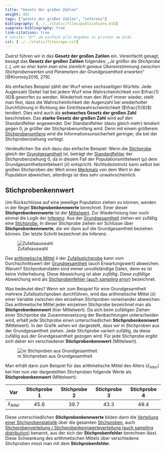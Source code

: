 ```yaml
---
title: "Gesetz der großen Zahlen"
weight: 401
tags: ["gesetz der großen Zahlen", "inferenz"]
bibliography: [../../static/files/publications.bib]
suppress-bibliography: true
link-citations: true
# nocite: "@*" um einfach alle Angaben zu printen am Ende
csl: [../../static/files/apa.csl]
---
```


Zuerst führen wir in das **Gesetz der großen Zahlen** ein. Vereinfacht gesagt, besagt das **Gesetz der großen Zahlen** folgendes: *„Je größer die Stichprobe (..), um so eher kann man eine ziemlich genaue Übereinstimmung zwischen Stichprobenwerten und Parametern der Grundgesamtheit erwarten“* [@Kromrey2016, 279].

Als einfaches Beispiel zählt der Wurf eines sechsseitigen Würfels: Jede Augenzahl (Seite) hat bei jedem Wurf eine Wahrscheinlichkeit von $\frac{1}{6}$ geworfen zu werden. Wiederholt man den Wurf immer wieder, stellt man fest, dass die Wahrscheinlichkeit der Augenzahl bei wiederholter Durchführung in Richtung der Eintrittswahrscheinlichkeit ($\frac{1}{6}$) tendiert. Dies wird auch als **schwaches Gesetz der großen Zahl** beschrieben. Das **starke Gesetz der großen Zahl** wird auf den Standardfehler angewendet. Der Standardfehler (dazu gleich mehr) tendiert gegen $0$, je größer der Stichprobenumfang wird. Denn mit einem größerem [Stichprobenumfang](../../glossar/stichprobenumfang/index.html) wird die Informationsunsicherheit geringer, die bei der Stichprobenziehung vorliegt.

Verdeutlichen Sie sich dazu das einfache Beispiel: Wenn die [Stichprobe](../../glossar/stichprobe/index.html) gleich der [Grundgesamtheit](../../glossar/grundgesamtheit/index.html) ist, beträgt der [Standardfehler](../glossar/Standardfehler.html) der Stichprobenziehung $0$, da in diesem Fall der Populationsmittelwert ($\mu$) dem Grundgesamtheitsmittelwert ($\bar{x}$) entspricht. Nichtsdestotrotz kann selbst bei großen Stichproben der Wert eines  [Merkmals](../../glossar/merkmal/index.html) von dem Wert in der Population abweichen, allerdings ist dies sehr unwahrscheinlich.

## Stichprobenkennwert
Um Rückschlüsse auf eine jeweilige Population ziehen zu können, werden in der Regel **Stichprobenkennwerte** berechnet. Einer dieser **Stichprobenkennwerte** ist der [Mittelwert](../../glossar/mittelwert/index.html). Zur Wiederholung hier noch einmal die Logik der [Inferenz](../../glossar/inferenzstatistik/index.html): Aus der [Grundgesamtheit](../../glossar/grundgesamtheit/index.html) ziehen wir zufällig eine [Stichprobe.](../../glossar/stichprobe/index.html) In dieser Stichprobe ziehen wir Schlüsse über **Stichprobenkennwerte**, die wir dann auf die Grundgesamtheit beziehen können. Der letzte Schritt bezeichnet die Inferenz.

![Zufallsauswahl](../images/zufallsauswahl.png)

Das [arithmetische Mittel](../../glossar/mittelwert/index.html) $\bar{x}$ der [Zufallsstichprobe](../../glossar/zufallsstichprobe/index.html) kann vom Durchschnittswert der [Grundgesamtheit](../../glossar/grundgesamtheit/index.html) (auch Erwartungswert) abweichen. Warum? Stichprobendaten sind immer unvollständige Daten, denn es ist keine Vollerhebung. Diese Abweichung ist aber *zufällig*. Diese *zufällige* Abweichung wird als [Stichprobenfehler (auch *sampling error*)](../../glossar/stichprobenfehler/index.html) bezeichnet.

Was bedeutet dies? Wenn wir zum Beispiel für eine Grundgesamtheit mehrere Zufallsstichproben durchführen, wird das arithmetische Mittel ($\bar{x}$) einer Variable zwischen den einzelnen Stichproben voneinander abweichen. Das arithmetische Mittel jeder einzelnen Stichprobe bezeichnet man als **Stichprobenkennwert** (hier Mittelwert). Da sich beim zufälligen Ziehen einer Stichprobe die Zusammensetzung der Beobachtungen unterscheiden wird, erhält jede Stichprobe einen unterschiedlichen **Stichprobenkennwert** (Mittelwert). In der Grafik sehen wir dargestellt, dass wir $m$ Stichproben aus der Grundgesamtheit ziehen. Jede Stichprobe variiert zufällig, da diese zufällig aus der Grundgesamtheit gezogen wird. Für jede Stichprobe ergibt sich daher ein verschiedener **Stichprobenkennwert** (Mittelwert).

![m Stichproben aus Grundgesamtheit](../images/zgt1.png)

Man erhält dann zum Beispiel für das arithmetische Mittel des Alters ($\bar{x}_{Alter}$) bei hier nun vier dargestellten Stichproben folgende Werte als **Stichprobenkennwert** (Mittelwert):


| Var | Stichprobe 1 | Stichprobe 2 | Stichprobe 3 | Stichprobe 4|
|:--------:|:--------:|:--------:|:--------:|:--------:| 
|$\bar{x} _{Alter}$| $45.6$ | $39.7$ | $43.3$ | $49.4$ | 

Diese unterschiedlichen **Stichprobenkennwerte** bilden dann die [Verteilung einer Stichprobenstatistik](../../glossar/stichprobenkennwerteverteilung/index.html) über die gesamten [Stichproben](../../glossar/stichprobe/index.html), auch [Stichprobenverteilung / Stichprobenkennwerteverteilung (auch sampling distribution)](../../glossar/stichprobenkennwerteverteilung/index.html) benannt, aus der sich der **Stichprobenfehler** berechnen lässt. Diese Schwankung des arithmetischen Mittels über verschiedene Stichproben misst man mit dem **Stichprobenfehler**.
